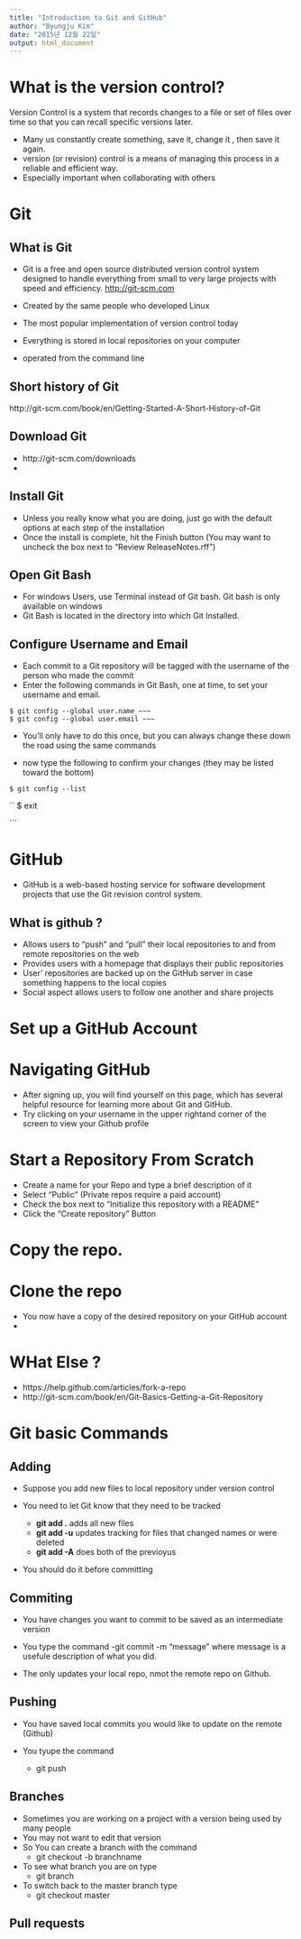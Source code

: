 ---
title: "Introduction to Git and GitHub"
author: "Byungju Kim"
date: "2015년 12월 22일"
output: html_document
---



# What is the version control?
Version Control is a system that records changes to a file or set of files over time so that you can recall specific versions later.

- Many us constantly create something, save it, change it , then save it again.
- version (or revision) control is a means of managing this process in a reliable and efficient way.
- Especially important when collaborating with others

# Git

## What is Git
- Git is a free and open source distributed version control system designed to handle everything from small to very large projects with speed and efficiency. [http://git-scm.com](http://git-scm.com)

- Created by the same people who developed Linux
- The most popular implementation of version control today
- Everything is stored in local repositories on your computer
- operated from the command line

## Short history  of Git
http://git-scm.com/book/en/Getting-Started-A-Short-History-of-Git

## Download Git
- http://git-scm.com/downloads
- 

## Install Git
- Unless you really know what you are doing, just go with the default options at each step of the installation
- Once the install is complete, hit the Finish button 
    (You may want to uncheck the box next to "Review ReleaseNotes.rff")

## Open Git Bash
- For windows Users, use Terminal instead of Git bash. Git bash is only available on windows
- Git Bash is located in the directory into which Git Installed.

## Configure Username and Email

- Each commit to a Git repository will be tagged with the username of the person who made the commit
- Enter the following commands in Git Bash, one at time, to set your username and email.

```
$ git config --global user.name ~~~
$ git config --global user.email ~~~

```

- You'll only have to do this once, but you can always change these down the road using the same commands

- now type the following to confirm your changes (they may be listed toward the bottom)

```
$ git config --list
```

``
$ exit

```

# GitHub

- GitHub is a web-based hosting service for software development projects that use the Git revision control system.

## What is github ?
- Allows users to "push" and "pull" their local repositories to and from remote repositories on the web
- Provides users with a homepage that displays their public repositories
- User' repositories are backed up on the GitHub server in case something happens to the local copies
- Social aspect allows users to follow one another and share projects

# Set up a GitHub Account

# Navigating GitHub
- After signing up, you will find yourself on this page, which has several helpful resource for learning more about Git and GitHub.
- Try clicking on your username in the upper rightand corner of the screen to view your Github profile

# Start a Repository From Scratch
- Create a name for your Repo and type a brief description of it
- Select "Public" (Private repos require a paid account)
- Check the box next to "Initialize this repository with a README"
- Click the "Create repository" Button

# Copy the repo. 

# Clone the repo

- You now have a copy of the desired repository on your GitHub account
- 

# WHat Else ?

- https://help.github.com/articles/fork-a-repo
- http://git-scm.com/book/en/Git-Basics-Getting-a-Git-Repository


# Git basic Commands

## Adding 
- Suppose you add new files to local repository under version control
- You need to let Git know that they need to be tracked

    - **git add .** adds all new files
    - **git add -u** updates tracking for files that changed names or were deleted
    - **git add -A** does both of the previoyus

- You should do it before committing

## Commiting
- You have changes you want to commit to be saved as an intermediate version
- You type the command
    -git commit -m "message" where message is a usefule description of what you did.
    
- The only updates your local repo, nmot the remote repo on Github.

## Pushing 
- You have saved local commits you would like to update on the remote (Github)
- You tyupe the command

    - git push
    
## Branches
- Sometimes you are working on a project with a version being used by many people
- You may not want to edit that version
- So You can create a branch with the command
    - git checkout -b branchname
- To see what branch you are on type
    - git branch
- To switch back to the master branch type
    - git checkout master
    

    
## Pull requests


  
  

